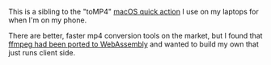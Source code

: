 

This is a sibling to the "toMP4" <a href="https://github.com/helblinglilly/mac-quick-actions">macOS quick action</a> I use on my laptops for when I'm on my phone.

There are better, faster mp4 conversion tools on the market, but I found that <a href="https://ffmpegwasm.netlify.app/">ffmpeg had been ported to WebAssembly</a> and wanted to build my own that just runs client side.